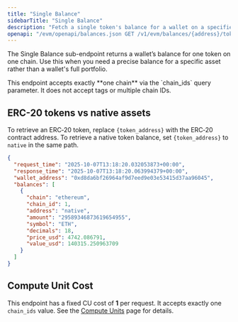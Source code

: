 ```yaml
---
title: "Single Balance"
sidebarTitle: "Single Balance"
description: "Fetch a single token's balance for a wallet on a specified chain."
openapi: "/evm/openapi/balances.json GET /v1/evm/balances/{address}/token/{token_address}"
---
```


The Single Balance sub-endpoint returns a wallet’s balance for one token on one chain. Use this when you need a precise balance for a specific asset rather than a wallet's full portfolio.

<Note>
  This endpoint accepts exactly **one chain** via the `chain_ids` query parameter. It does not accept tags or multiple chain IDs.
</Note>

## ERC-20 tokens vs native assets

To retrieve an ERC‑20 token, replace `{token_address}` with the ERC‑20 contract address.
To retrieve a native token balance, set `{token_address}` to `native` in the same path.

```json Ethereum - Native Balance (200)
{
  "request_time": "2025-10-07T13:18:20.032053873+00:00",
  "response_time": "2025-10-07T13:18:20.063994379+00:00",
  "wallet_address": "0xd8da6bf26964af9d7eed9e03e53415d37aa96045",
  "balances": [
    {
      "chain": "ethereum",
      "chain_id": 1,
      "address": "native",
      "amount": "29589346873619654955",
      "symbol": "ETH",
      "decimals": 18,
      "price_usd": 4742.086791,
      "value_usd": 140315.250963709
    }
  ]
}
```

## Compute Unit Cost

This endpoint has a fixed CU cost of **1** per request. It accepts exactly one `chain_ids` value. See the [Compute Units](/compute-units) page for details.
